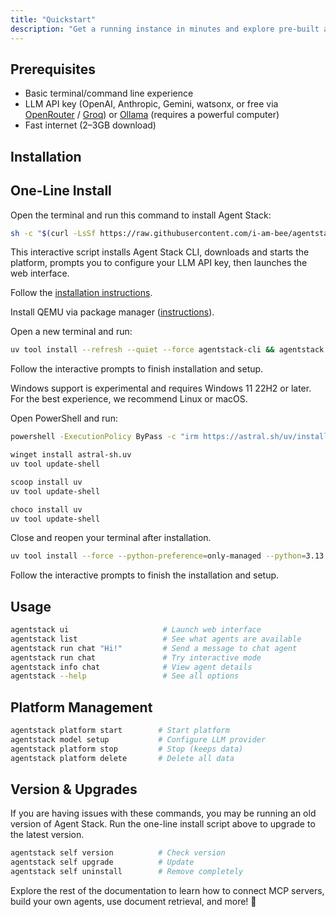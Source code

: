 ```yaml
---
title: "Quickstart"
description: "Get a running instance in minutes and explore pre-built agents"
---
```


## Prerequisites

- Basic terminal/command line experience  
- LLM API key (OpenAI, Anthropic, Gemini, watsonx, or free via [OpenRouter](https://openrouter.ai/) / [Groq](https://groq.com/)) or [Ollama](https://ollama.com/) (requires a powerful computer)  
- Fast internet (2–3GB download)  

## Installation

<Tabs>
<Tab title="Linux & macOS">

## One-Line Install

Open the terminal and run this command to install Agent Stack:

```bash
sh -c "$(curl -LsSf https://raw.githubusercontent.com/i-am-bee/agentstack/HEAD/install.sh)"
```

This interactive script installs Agent Stack CLI, downloads and starts the platform, prompts you to configure your LLM API key, then launches the web interface.

<Accordion title="Manual Install">

<Steps>
<Step title="Install uv">

Follow the [installation instructions](https://docs.astral.sh/uv/getting-started/installation/).

</Step>
<Step title="Linux only: Install QEMU">

Install QEMU via package manager ([instructions](https://www.qemu.org/download/)).

</Step>
<Step title="Install Agent Stack">

Open a new terminal and run:

```bash
uv tool install --refresh --quiet --force agentstack-cli && agentstack self install
```

Follow the interactive prompts to finish installation and setup.

</Step>
</Steps>
</Accordion>

</Tab>
<Tab title="Windows">

<Warning>
Windows support is experimental and requires Windows 11 22H2 or later.  
For the best experience, we recommend Linux or macOS.
</Warning>

<Steps>
<Step title="Install uv">

Open PowerShell and run:

<Tabs>
<Tab title="Installation script (recommended)">

```bash
powershell -ExecutionPolicy ByPass -c "irm https://astral.sh/uv/install.ps1 | iex"
```

</Tab>
<Tab title="Winget">

```bash
winget install astral-sh.uv
uv tool update-shell
```

</Tab>
<Tab title="Scoop">

```bash
scoop install uv
uv tool update-shell
```

</Tab>
<Tab title="Chocolatey">

```bash
choco install uv
uv tool update-shell
```

</Tab>
</Tabs>

Close and reopen your terminal after installation.

</Step>
<Step title="Install Agent Stack">

```bash
uv tool install --force --python-preference=only-managed --python=3.13 agentstack-cli && agentstack self install
```

Follow the interactive prompts to finish the installation and setup.

</Step>
</Steps>
</Tab>
</Tabs>

## Usage

```sh
agentstack ui                     # Launch web interface
agentstack list                   # See what agents are available
agentstack run chat "Hi!"         # Send a message to chat agent
agentstack run chat               # Try interactive mode
agentstack info chat              # View agent details
agentstack --help                 # See all options
```

## Platform Management

```sh
agentstack platform start        # Start platform
agentstack model setup           # Configure LLM provider
agentstack platform stop         # Stop (keeps data)
agentstack platform delete       # Delete all data
```

## Version & Upgrades

<Warning>
If you are having issues with these commands, you may be running an old version of Agent Stack. Run the one-line install script above to upgrade to the latest version.
</Warning>

```sh
agentstack self version          # Check version
agentstack self upgrade          # Update
agentstack self uninstall        # Remove completely
```

Explore the rest of the documentation to learn how to connect MCP servers, build your own agents, use document retrieval, and more! 🐝
